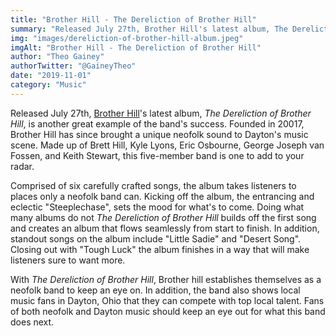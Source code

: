 ```yaml
---
title: "Brother Hill - The Dereliction of Brother Hill"
summary: "Released July 27th, Brother Hill's latest album, The Dereliction of Brother Hill, is another great example of the band's recent success."
img: "images/dereliction-of-brother-hill-album.jpeg"
imgAlt: "Brother Hill - The Dereliction of Brother Hill"
author: "Theo Gainey"
authorTwitter: "@GaineyTheo"
date: "2019-11-01"
category: "Music"
---
```


Released July 27th, [Brother Hill](https://www.facebook.com/brotherhillofficial/)'s latest album, *The Dereliction of Brother Hill*, is another great example of the band's success. Founded in 20017, Brother Hill has since brought a unique neofolk sound to Dayton's music scene. Made up of Brett Hill, Kyle Lyons, Eric Osbourne, George Joseph van Fossen, and Keith Stewart, this five-member band is one to add to your radar.

Comprised of six carefully crafted songs, the album takes listeners to places only a neofolk band can. Kicking off the album, the entrancing and eclectic "Steeplechase", sets the mood for what's to come. Doing what many albums do not *The Dereliction of Brother Hill* builds off the first song and creates an album that flows seamlessly from start to finish. In addition, standout songs on the album include "Little Sadie" and "Desert Song". Closing out with "Tough Luck" the album finishes in a way that will make listeners sure to want more.

With *The Dereliction of Brother Hill*, Brother hill establishes themselves as a neofolk band to keep an eye on. In addition, the band also shows local music fans in Dayton, Ohio that they can compete with top local talent. Fans of both neofolk and Dayton music should keep an eye out for what this band does next.
